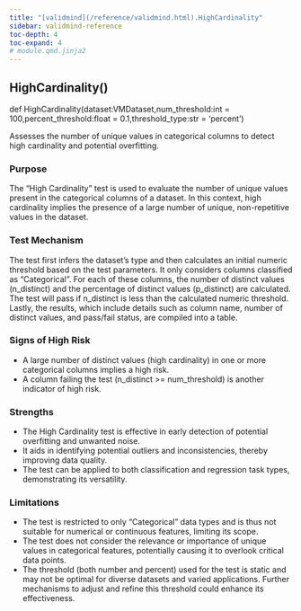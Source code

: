 ```yaml
---
title: "[validmind](/reference/validmind.html).HighCardinality"
sidebar: validmind-reference
toc-depth: 4
toc-expand: 4
# module.qmd.jinja2
---
```


<!-- function.qmd.jinja2 -->

## HighCardinality[()]{.muted}

<!-- signatures.jinja2 -->

::: {.signature}

<span class="kw">def</span> <span class="name">HighCardinality</span>(<span class="param"><span class="n">dataset</span><span class="p">:</span><span class="n">VMDataset</span><span class="muted">,</span></span><span class="param"><span class="n">num_threshold</span><span class="p">:</span><span class="n">int</span><span class="o"> = </span><span class="kc">100</span><span class="muted">,</span></span><span class="param"><span class="n">percent_threshold</span><span class="p">:</span><span class="n">float</span><span class="o"> = </span><span class="kc">0.1</span><span class="muted">,</span></span><span class="param"><span class="n">threshold_type</span><span class="p">:</span><span class="n">str</span><span class="o"> = </span><span class="kc">'percent'</span></span>)</span>

:::

<!-- docstring.jinja2 -->

Assesses the number of unique values in categorical columns to detect high cardinality and potential overfitting.

### Purpose

The “High Cardinality” test is used to evaluate the number of unique values present in the categorical columns of a dataset. In this context, high cardinality implies the presence of a large number of unique, non-repetitive values in the dataset.

### Test Mechanism

The test first infers the dataset's type and then calculates an initial numeric threshold based on the test parameters. It only considers columns classified as "Categorical". For each of these columns, the number of distinct values (n_distinct) and the percentage of distinct values (p_distinct) are calculated. The test will pass if n_distinct is less than the calculated numeric threshold. Lastly, the results, which include details such as column name, number of distinct values, and pass/fail status, are compiled into a table.

### Signs of High Risk

- A large number of distinct values (high cardinality) in one or more categorical columns implies a high risk.
- A column failing the test (n_distinct >= num_threshold) is another indicator of high risk.

### Strengths

- The High Cardinality test is effective in early detection of potential overfitting and unwanted noise.
- It aids in identifying potential outliers and inconsistencies, thereby improving data quality.
- The test can be applied to both classification and regression task types, demonstrating its versatility.

### Limitations

- The test is restricted to only "Categorical" data types and is thus not suitable for numerical or continuous features, limiting its scope.
- The test does not consider the relevance or importance of unique values in categorical features, potentially causing it to overlook critical data points.
- The threshold (both number and percent) used for the test is static and may not be optimal for diverse datasets and varied applications. Further mechanisms to adjust and refine this threshold could enhance its effectiveness.
